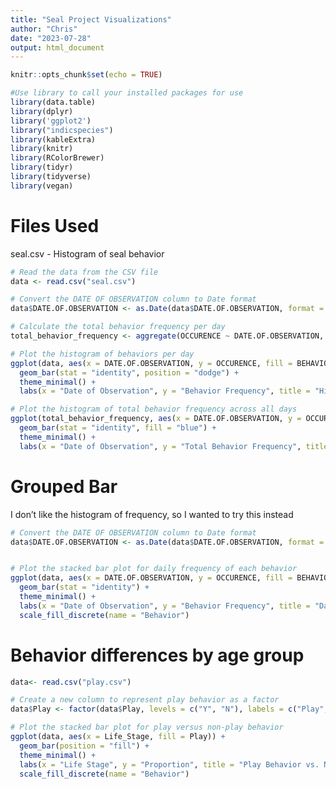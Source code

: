 ```yaml
---
title: "Seal Project Visualizations"
author: "Chris"
date: "2023-07-28"
output: html_document
---
```


```r
knitr::opts_chunk$set(echo = TRUE)
```

```r
#Use library to call your installed packages for use
library(data.table)
library(dplyr)
library('ggplot2')
library("indicspecies")
library(kableExtra)
library(knitr)
library(RColorBrewer)
library(tidyr)
library(tidyverse)
library(vegan)


```

# Files Used

seal.csv - Histogram of seal behavior

```r

# Read the data from the CSV file
data <- read.csv("seal.csv")

# Convert the DATE OF OBSERVATION column to Date format
data$DATE.OF.OBSERVATION <- as.Date(data$DATE.OF.OBSERVATION, format = "%m/%d/%Y")

# Calculate the total behavior frequency per day
total_behavior_frequency <- aggregate(OCCURENCE ~ DATE.OF.OBSERVATION, data, sum)

# Plot the histogram of behaviors per day
ggplot(data, aes(x = DATE.OF.OBSERVATION, y = OCCURENCE, fill = BEHAVIOUR)) +
  geom_bar(stat = "identity", position = "dodge") +
  theme_minimal() +
  labs(x = "Date of Observation", y = "Behavior Frequency", title = "Histogram of Behaviors Per Day")

# Plot the histogram of total behavior frequency across all days
ggplot(total_behavior_frequency, aes(x = DATE.OF.OBSERVATION, y = OCCURENCE)) +
  geom_bar(stat = "identity", fill = "blue") +
  theme_minimal() +
  labs(x = "Date of Observation", y = "Total Behavior Frequency", title = "Histogram of Total Behavior Frequency")


```

# Grouped Bar

I don't like the histogram of frequency, so I wanted to try this instead

```r

# Convert the DATE OF OBSERVATION column to Date format
data$DATE.OF.OBSERVATION <- as.Date(data$DATE.OF.OBSERVATION, format = "%m/%d/%Y")


# Plot the stacked bar plot for daily frequency of each behavior
ggplot(data, aes(x = DATE.OF.OBSERVATION, y = OCCURENCE, fill = BEHAVIOUR)) +
  geom_bar(stat = "identity") +
  theme_minimal() +
  labs(x = "Date of Observation", y = "Behavior Frequency", title = "Daily Frequency of Each Behavior") +
  scale_fill_discrete(name = "Behavior")

```

# Behavior differences by age group
```r

data<- read.csv("play.csv")

# Create a new column to represent play behavior as a factor
data$Play <- factor(data$Play, levels = c("Y", "N"), labels = c("Play", "Non-Play"))

# Plot the stacked bar plot for play versus non-play behavior
ggplot(data, aes(x = Life_Stage, fill = Play)) +
  geom_bar(position = "fill") +
  theme_minimal() +
  labs(x = "Life Stage", y = "Proportion", title = "Play Behavior vs. Non-Play Behavior") +
  scale_fill_discrete(name = "Behavior")

```
